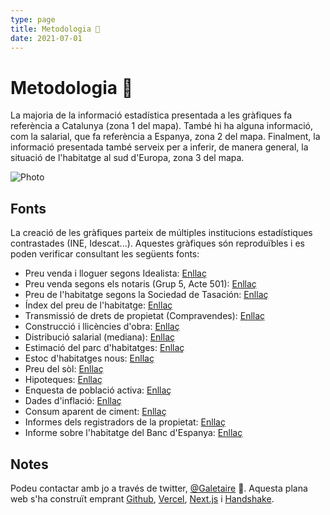 ```yaml
---
type: page
title: Metodologia 📓
date: 2021-07-01
---
```



# Metodologia 📓

La majoria de la informació estadística presentada a les gràfiques fa referència a Catalunya (zona 1 del mapa). També hi ha alguna informació, com la salarial, que fa
referència a Espanya, zona 2 del mapa. Finalment, la informació presentada també serveix per a inferir, de manera general, la situació de l'habitatge al sud d'Europa, zona 3 del mapa.

<Image
  src="/images/mapeuropa.png"
  alt="Photo"
  width={711}
  height={543}
  priority
  className="next-image"
/>

## Fonts

La creació de les gràfiques parteix de múltiples institucions estadístiques contrastades (INE, Idescat...). Aquestes gràfiques són reproduïbles i es poden verificar consultant les següents fonts:

- Preu venda i lloguer segons Idealista: [Enllaç](https://www.idealista.com/sala-de-prensa/informes-precio-vivienda)
- Preu venda segons els notaris (Grup 5, Acte 501): [Enllaç](http://www.notariado.org/liferay/web/cien/estadisticas-al-completo)
- Preu de l'habitatge segons la Sociedad de Tasación: [Enllaç](https://www.st-tasacion.es/informe-de-tendencias-digital/)
- Índex del preu de l'habitatge: [Enllaç](https://www.ine.es/dyngs/INEbase/es/operacion.htm?c=Estadistica_C&cid=1254736152838&menu=resultados&idp=1254735976607#!tabs-1254736152561)
- Transmissió de drets de propietat (Compravendes): [Enllaç](https://www.ine.es/dyngs/INEbase/es/operacion.htm?c=Estadistica_C&cid=1254736171438&menu=resultados&idp=1254735576757#!tabs-1254736158217)
- Construcció i llicències d'obra: [Enllaç](https://apps.fomento.gob.es/BoletinOnline/?nivel=2&orden=10000000)
- Distribució salarial (mediana): [Enllaç](https://www.ine.es/jaxiT3/Tabla.htm?t=28191)
- Estimació del parc d'habitatges: [Enllaç](https://apps.fomento.gob.es/BoletinOnline2/?nivel=2&orden=33000000)
- Estoc d'habitatges nous: [Enllaç](https://www.mitma.gob.es/informacion-para-el-ciudadano/informacion-estadistica/vivienda-y-actuaciones-urbanas/estadisticas/stock-de-vivienda-nueva/estadisticas-sobre-stock-de-vivienda-nueva)
- Preu del sòl: [Enllaç](https://www.mitma.gob.es/el-ministerio/informacion-estadistica/vivienda-y-actuaciones-urbanas/estadisticas/suelo/estadisticas-de-precios-de-suelo-urbano)
- Hipoteques: [Enllaç](https://www.ine.es/dyngs/INEbase/es/operacion.htm?c=Estadistica_C&cid=1254736170236&menu=resultados&idp=1254735576757#!tabs-1254736158259)
- Enquesta de població activa: [Enllaç](https://www.ine.es/dyngs/INEbase/es/operacion.htm?c=Estadistica_C&cid=1254736176918&menu=ultiDatos&idp=1254735976595)
- Dades d'inflació: [Enllaç](https://www.inflation.eu/en/inflation-rates/spain/historic-inflation/cpi-inflation-spain.aspx)
- Consum aparent de ciment: [Enllaç](https://tematicas.org/sintesis-economica/indicadores-de-produccion-y-demanda-nacional/consumo-aparente-de-cemento/)
- Informes dels registradors de la propietat: [Enllaç](https://www.registradores.org/actualidad/portal-estadistico-registral/estadisticas-de-propiedad)
- Informe sobre l'habitatge del Banc d'Espanya: [Enllaç](https://www.bde.es/f/webbde/SES/Secciones/Publicaciones/PublicacionesSeriadas/DocumentosOcasionales/20/Fich/do2013.pdf)

## Notes

Podeu contactar amb jo a través de twitter, [@Galetaire](https://twitter.com/Galetaire) 🍪. Aquesta plana web s'ha construït emprant [Github](https://github.com/), [Vercel](https://vercel.com), [Next.js](https://nextjs.org/) i [Handshake](https://handshake.org/).
